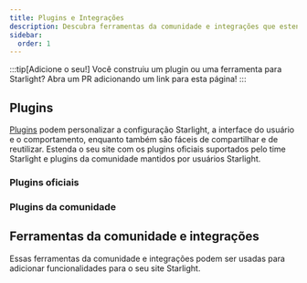 ```yaml
---
title: Plugins e Integrações
description: Descubra ferramentas da comunidade e integrações que estendem Starlight!
sidebar:
  order: 1
---
```


:::tip[Adicione o seu!]
Você construiu um plugin ou uma ferramenta para Starlight?
Abra um PR adicionando um link para esta página!
:::

## Plugins

[Plugins](/pt-br/reference/plugins/) podem personalizar a configuração Starlight, a interface do usuário e o comportamento, enquanto também são fáceis de compartilhar e de reutilizar.
Estenda o seu site com os plugins oficiais suportados pelo time Starlight e plugins da comunidade mantidos por usuários Starlight.

### Plugins oficiais

<CardGrid>
	<LinkCard
		href="/pt-br/guides/site-search/#algolia-docsearch"
		title="Algolia DocSearch"
		description="Substitua Pagefind, o provedor de busca padrão, com Algolia DocSearch."
	/>
</CardGrid>

### Plugins da comunidade

<CardGrid>
	<LinkCard
		href="https://github.com/HiDeoo/starlight-links-validator"
		title="starlight-links-validator"
		description="Verifique links quebrados em suas páginas Starlight."
	/>
	<LinkCard
		href="https://github.com/HiDeoo/starlight-typedoc"
		title="starlight-typedoc"
		description="Gere páginas Starlight a partir de TypeScript utilizando TypeDoc."
	/>
</CardGrid>

## Ferramentas da comunidade e integrações


Essas ferramentas da comunidade e integrações podem ser usadas para adicionar funcionalidades para o seu site Starlight.

<CardGrid>
	<LinkCard
		href="https://www.feelback.dev/blog/new-astro-starlight-integration/"
		title="FeelBack"
		description="Adicione um sistema de feedback de usuário para as páginas da sua documentação."
	/>
	<LinkCard
		href="https://github.com/HiDeoo/starlight-blog"
		title="starlight-blog"
		description="Adicione um blog no site de sua documentação."
	/>
	<LinkCard
		href="https://github.com/HiDeoo/starlight-openapi"
		title="starlight-openapi"
		description="Crie páginas de documentação a partir de especificações OpenAPI/Swagger."
	/>
	<LinkCard
		href="https://github.com/val-town/notion-to-astro"
		title="notion-to-astro"
		description="Converta exportações do Notion para documentação Asto Starlight"
	/>
	<LinkCard
		href="https://github.com/mattjennings/astro-live-code"
		title="astro-live-code"
		description="Apresente seus blocos de código MDX como componentes interativos"
	/>
</CardGrid>
